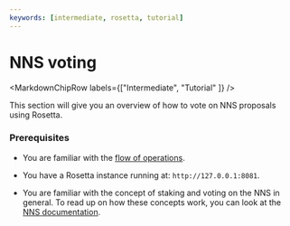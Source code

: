```yaml
---
keywords: [intermediate, rosetta, tutorial]
---
```



# NNS voting

<MarkdownChipRow labels={["Intermediate", "Tutorial" ]} />



This section will give you an overview of how to vote on NNS proposals using Rosetta.

### Prerequisites

- You are familiar with the [flow of operations](/docs/rosetta-defi/rosetta/icp_rosetta/construction_api/operations_flow/index.mdx).

- You have a Rosetta instance running at: `http://127.0.0.1:8081`.

- You are familiar with the concept of staking and voting on the NNS in general. To read up on how these concepts work,
you can look at the [NNS documentation](/docs/current/developer-docs/daos/nns/overview).
